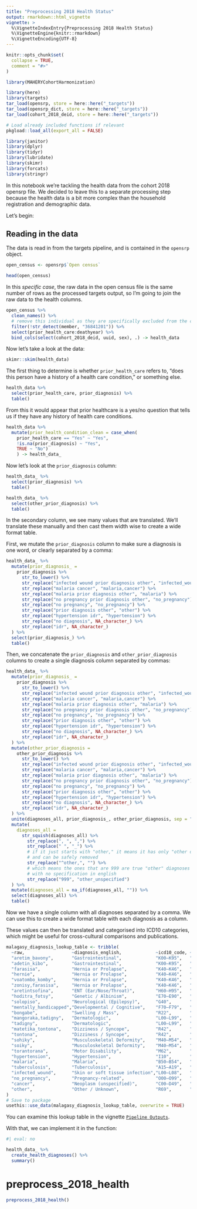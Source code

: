 ```yaml
---
title: "Preprocessing 2018 Health Status"
output: rmarkdown::html_vignette
vignette: >
  %\VignetteIndexEntry{Preprocessing 2018 Health Status}
  %\VignetteEngine{knitr::rmarkdown}
  %\VignetteEncoding{UTF-8}
---
```


```r
knitr::opts_chunk$set(
  collapse = TRUE,
  comment = "#>"
)
```

```r
library(MAHERYCohortHarmonization)
```

<!-- WARNING - This vignette is generated by {fusen} from dev/flat_preprocess_2018_health.Rmd: do not edit by hand -->



```r
library(here)
library(targets)
tar_load(opensrp, store = here::here("_targets"))
tar_load(opensrp_dict, store = here::here("_targets"))
tar_load(cohort_2018_deid, store = here::here("_targets"))

# Load already included functions if relevant
pkgload::load_all(export_all = FALSE)

library(janitor)
library(dplyr)
library(tidyr)
library(lubridate)
library(skimr)
library(forcats)
library(stringr)
```


In this notebook we're tackling the health data from the cohort 2018 opensrp file. We decided to
leave this to a separate processing step because the health data is a bit more complex than the household registration and demographic data.

Let's begin:

## Reading in the data

The data is read in from the targets pipeline, and is contained in the `opensrp` object.
```r
open_census <- opensrp$`Open census`

head(open_census)
```


In this _specific case_, the raw data in the open census file is the same number of rows as the
processed targets output, so I'm going to join the raw data to the health columns.
```r
open_census %>%
  clean_names() %>%
  # remove this individual as they are specifically excluded from the cohort as a duplicate
  filter(!str_detect(member, "36841201")) %>%
  select(prior_health_care:deathyear) %>%
  bind_cols(select(cohort_2018_deid, uuid, sex), .) -> health_data
```


Now let's take a look at the data:
```r
skimr::skim(health_data)
```


The first thing to determine is whether `prior_health_care` refers to,
"does this person have a history of a health care condition," or something else.
```r
health_data %>%
  select(prior_health_care, prior_diagnosis) %>%
  table()
```


From this it would appear that prior healthcare is a yes/no question
that tells us if they have any history of health care conditions.
```r
health_data %>%
  mutate(prior_health_condition_clean = case_when(
    prior_health_care == "Yes" ~ "Yes", 
    !is.na(prior_diagnosis) ~ "Yes",
    TRUE ~ "No")
    ) -> health_data_
```


Now let's look at the `prior_diagnosis` column:
```r
health_data_ %>%
  select(prior_diagnosis) %>%
  table()
```


```r
health_data_ %>%
  select(other_prior_diagnosis) %>%
  table()
```


In the secondary column, we see many values that are translated. We'll translate
these manually and then cast them width wise to create a wide format table.

First, we mutate the `prior_diagnosis` column to make sure a diagnosis is one word, or clearly separated by a comma:
```r
health_data_ %>%
  mutate(prior_diagnosis_ = 
    prior_diagnosis %>% 
      str_to_lower() %>%
      str_replace("infected wound prior diagnosis other", "infected_wound") %>%
      str_replace("malaria cancer", "malaria,cancer") %>%
      str_replace("malaria prior diagnosis other", "malaria") %>%
      str_replace("no pregnancy prior diagnosis other", "no_pregnancy") %>%
      str_replace("no pregnancy", "no_pregnancy") %>%
      str_replace("prior diagnosis other", "other") %>%
      str_replace("hypertension idr", "hypertension") %>%
      str_replace("no diagnosis", NA_character_) %>%
      str_replace("idr", NA_character_)
  ) %>%
  select(prior_diagnosis_) %>%
  table()
```


Then, we concatenate the `prior_diagnosis` and `other_prior_diagnosis` columns to create a single diagnosis column separated by commas:
```r
health_data_ %>%
  mutate(prior_diagnosis_ = 
    prior_diagnosis %>% 
      str_to_lower() %>%
      str_replace("infected wound prior diagnosis other", "infected_wound") %>%
      str_replace("malaria cancer", "malaria,cancer") %>%
      str_replace("malaria prior diagnosis other", "malaria") %>%
      str_replace("no pregnancy prior diagnosis other", "no_pregnancy") %>%
      str_replace("no pregnancy", "no_pregnancy") %>%
      str_replace("prior diagnosis other", "other") %>%
      str_replace("hypertension idr", "hypertension") %>%
      str_replace("no diagnosis", NA_character_) %>%
      str_replace("idr", NA_character_)
  ) %>%
  mutate(other_prior_diagnosis = 
    other_prior_diagnosis %>% 
      str_to_lower() %>%
      str_replace("infected wound prior diagnosis other", "infected_wound") %>%
      str_replace("malaria cancer", "malaria,cancer") %>%
      str_replace("malaria prior diagnosis other", "malaria") %>%
      str_replace("no pregnancy prior diagnosis other", "no_pregnancy") %>%
      str_replace("no pregnancy", "no_pregnancy") %>%
      str_replace("prior diagnosis other", "other") %>%
      str_replace("hypertension idr", "hypertension") %>%
      str_replace("no diagnosis", NA_character_) %>%
      str_replace("idr", NA_character_)
  ) %>%
  unite(diagnoses_all, prior_diagnosis_, other_prior_diagnosis, sep = ",", remove=FALSE, na.rm=TRUE) %>%
  mutate(
    diagnoses_all = 
      str_squish(diagnoses_all) %>% 
        str_replace(", ", ",") %>%
        str_replace(" ", "_") %>%
        # if it just starts with "other," it means it has only "other diagnosis"
        # and can be safely removed
        str_replace("^other,", "") %>%
        # which means the ones that are 999 are true "other" diagnoses
        # with no specification in english
        str_replace("999", "other_unspecified")
  ) %>%
  mutate(diagnoses_all = na_if(diagnoses_all, "")) %>%
  select(diagnoses_all) %>%
  table()
```


Now we have a single column with all diagnoses separated by a comma. We can
use this to create a wide format table with each diagnosis as a column.

These values can then be translated and categorised into ICD10 categories, which might be useful
for cross-cultural comparisons and publications.
    
```r
malagasy_diagnosis_lookup_table <- tribble(
  ~raw,                  ~diagnosis_english,             ~icd10_code, ~icd10_description,
  "aretim_bavony",       "Gastrointestinal",             "K00–K95",   "Diseases of the digestive system",
  "adetin_kibo",         "Gastrointestinal",             "K00–K95",   "Diseases of the digestive system",
  "farasisa",            "Hernia or Prolapse",           "K40–K46",   "Abdominal hernia",
  "hernie",              "Hernia or Prolapse",           "K40–K46",   "Abdominal hernia",
  "voatombo_komby",      "Hernia or Prolapse",           "K40–K46",   "Abdominal hernia",
  "zonisy,farasisa",     "Hernia or Prolapse",           "K40–K46",   "Abdominal hernia",
  "aretintsofina",       "ENT (Ear/Nose/Throat)",        "H60–H95",   "Diseases of the ear and mastoid process",
  "hoditra_fotsy",       "Genetic / Albinism",           "E70–E90",   "Metabolic disorders (incl. albinism)",
  "solopiso",            "Neurological (Epilepsy)",      "G40",       "Epilepsy and recurrent seizures",
  "mentally_handicapped","Developmental / Cognitive",    "F70–F79",   "Intellectual disabilities",
  "bongabe",             "Swelling / Mass",              "R22",       "Localized swelling, mass and lump",
  "mangoraka,tadigny",   "Dermatologic",                 "L00–L99",   "Diseases of the skin and subcutaneous tissue",
  "tadigny",             "Dermatologic",                 "L00–L99",   "Diseases of the skin and subcutaneous tissue",
  "matetika_tontona",    "Dizziness / Syncope",          "R42",       "Dizziness and giddiness",
  "tontona",             "Dizziness / Syncope",          "R42",       "Dizziness and giddiness",
  "sohiky",              "Musculoskeletal Deformity",    "M40–M54",   "Deforming dorsopathies",
  "soiky",               "Musculoskeletal Deformity",    "M40–M54",   "Deforming dorsopathies",
  "torantorana",         "Motor Disability",             "M62",       "Disorders of muscle",
  "hypertension",        "Hypertension",                 "I10",       "Essential (primary) hypertension",
  "malaria",             "Malaria",                      "B50–B54",   "Malaria",
  "tuberculosis",        "Tuberculosis",                 "A15–A19",   "Respiratory and other tuberculosis",
  "infected_wound",      "Skin or soft tissue infection","L00–L08",   "Infections of the skin and subcutaneous tissue",
  "no_pregnancy",        "Pregnancy-related",            "O00–O99",   "Pregnancy, childbirth and the puerperium",
  "cancer",              "Neoplasm (unspecified)",       "C00–D49",   "Neoplasms",
  "other",               "Other / Unknown",              "R69",       "Unknown and unspecified causes of morbidity"
)
# Save to package
usethis::use_data(malagasy_diagnosis_lookup_table, overwrite = TRUE)
```


You can examine this lookup table in the vignette [`Pipeline Outputs`](OutputTables.html).
  
With that, we can implement it in the function:
  
  
```r
#| eval: no

health_data_ %>% 
  create_health_diagnoses() %>%
  summary()
```

  


# preprocess_2018_health


```r
preprocess_2018_health()
```




